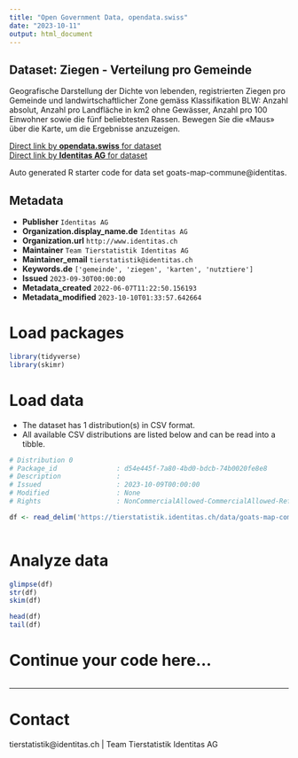 ```yaml
---
title: "Open Government Data, opendata.swiss"
date: "2023-10-11"
output: html_document
---
```


## Dataset: Ziegen - Verteilung pro Gemeinde

Geografische Darstellung der Dichte von lebenden, registrierten Ziegen pro Gemeinde und landwirtschaftlicher Zone gemäss Klassifikation BLW: Anzahl absolut, Anzahl pro Landfläche in km2 ohne Gewässer, Anzahl pro 100 Einwohner sowie die fünf beliebtesten Rassen. Bewegen Sie die «Maus» über die Karte, um die Ergebnisse anzuzeigen.

[Direct link by **opendata.swiss** for dataset](https://opendata.swiss/de/dataset/ziegen-verteilung-pro-gemeinde)<br>
[Direct link by **Identitas AG** for dataset](https://tierstatistik.identitas.ch/)

Auto generated R starter code for data set goats-map-commune@identitas.

## Metadata

- **Publisher** `Identitas AG`
- **Organization.display_name.de** `Identitas AG`
- **Organization.url** `http://www.identitas.ch`
- **Maintainer** `Team Tierstatistik Identitas AG`
- **Maintainer_email** `tierstatistik@identitas.ch`
- **Keywords.de** `['gemeinde', 'ziegen', 'karten', 'nutztiere']`
- **Issued** `2023-09-30T00:00:00`
- **Metadata_created** `2022-06-07T11:22:50.156193`
- **Metadata_modified** `2023-10-10T01:33:57.642664`


# Load packages

```r

library(tidyverse)
library(skimr)

```

# Load data

-   The dataset has 1 distribution(s) in CSV format.
-   All available CSV distributions are listed below and can be read into a tibble.

```r

# Distribution 0
# Package_id               : d54e445f-7a80-4bd0-bdcb-74b0020fe8e8
# Description              : 
# Issued                   : 2023-10-09T00:00:00
# Modified                 : None
# Rights                   : NonCommercialAllowed-CommercialAllowed-ReferenceRequired

df <- read_delim('https://tierstatistik.identitas.ch/data/goats-map-commune.csv')



```

# Analyze data

```r

glimpse(df)
str(df)
skim(df)

head(df)
tail(df)

```

# Continue your code here...

```r

```

------------------------------------------------------------------------

# Contact

tierstatistik@identitas.ch | Team Tierstatistik Identitas AG
